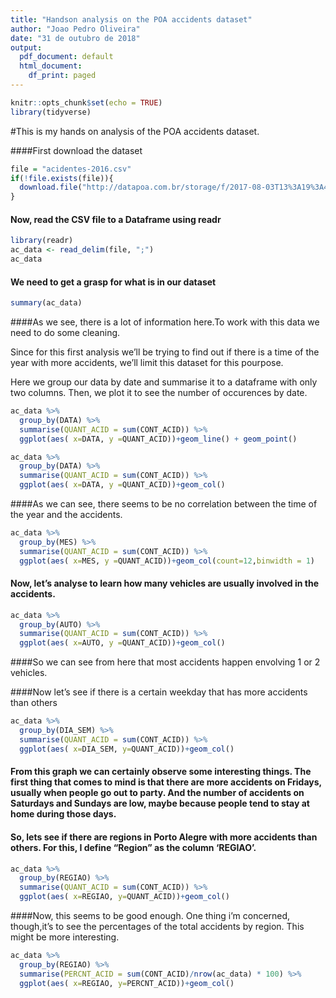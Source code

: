 ---
title: "Handson analysis on the POA accidents dataset"
author: "Joao Pedro Oliveira"
date: "31 de outubro de 2018"
output:
  pdf_document: default
  html_document:
    df_print: paged
---

```{r setup, include=FALSE}
knitr::opts_chunk$set(echo = TRUE)
library(tidyverse)
```

#This is my hands on analysis of the POA accidents dataset.

####First download the dataset
```{r}
file = "acidentes-2016.csv"
if(!file.exists(file)){
  download.file("http://datapoa.com.br/storage/f/2017-08-03T13%3A19%3A45.538Z/acidentes-2016.csv", destfile=file)
}
```

#### Now, read the CSV file to a Dataframe using readr
```{r}
library(readr)
ac_data <- read_delim(file, ";")
ac_data
```

#### We need to get a grasp for what is in our dataset
```{r}
summary(ac_data)
```

####As we see, there is a lot of information here.To work with this data we need to do some cleaning.

Since for this first analysis we'll be trying to find out if there is a time of the year with more accidents, we'll limit this dataset for this pourpose.

Here we group our data by date and summarise it to a dataframe with only two columns. Then, we plot it to see the number of occurences by date.

```{r}
ac_data %>%  
  group_by(DATA) %>% 
  summarise(QUANT_ACID = sum(CONT_ACID)) %>%
  ggplot(aes( x=DATA, y =QUANT_ACID))+geom_line() + geom_point()
```
```{r}
ac_data %>%  
  group_by(DATA) %>% 
  summarise(QUANT_ACID = sum(CONT_ACID)) %>%
  ggplot(aes( x=DATA, y =QUANT_ACID))+geom_col()
```
####As we can see, there seems to be no correlation between the time of the year and the accidents.

```{r}
ac_data %>%  
  group_by(MES) %>% 
  summarise(QUANT_ACID = sum(CONT_ACID)) %>%
  ggplot(aes( x=MES, y =QUANT_ACID))+geom_col(count=12,binwidth = 1)
```
#### Now, let's analyse to learn how many vehicles are usually involved in the accidents.

```{r}
ac_data %>%  
  group_by(AUTO) %>% 
  summarise(QUANT_ACID = sum(CONT_ACID)) %>%
  ggplot(aes( x=AUTO, y =QUANT_ACID))+geom_col()
```
####So we can see from here that most accidents happen envolving 1 or 2 vehicles.

####Now let's see if there is a certain weekday that has more accidents than others

```{r}
ac_data %>%  
  group_by(DIA_SEM) %>% 
  summarise(QUANT_ACID = sum(CONT_ACID)) %>%
  ggplot(aes( x=DIA_SEM, y=QUANT_ACID))+geom_col()
```

#### From this graph we can certainly observe some interesting things. The first thing that comes to mind is that there are more accidents on Fridays, usually when people go out to party. And the number of accidents on Saturdays and Sundays are low, maybe because people tend to stay at home during those days.

#### So, lets see if there are regions in Porto Alegre with more accidents than others. For this, I define "Region" as the column 'REGIAO'.

```{r}
ac_data %>%  
  group_by(REGIAO) %>% 
  summarise(QUANT_ACID = sum(CONT_ACID)) %>%
  ggplot(aes( x=REGIAO, y=QUANT_ACID))+geom_col()
```

####Now, this seems to be good enough. One thing i'm concerned, though,it's to see the percentages of the total accidents by region. This might be more interesting.

```{r}
ac_data %>%  
  group_by(REGIAO) %>% 
  summarise(PERCNT_ACID = sum(CONT_ACID)/nrow(ac_data) * 100) %>% 
  ggplot(aes( x=REGIAO, y=PERCNT_ACID))+geom_col()
```
